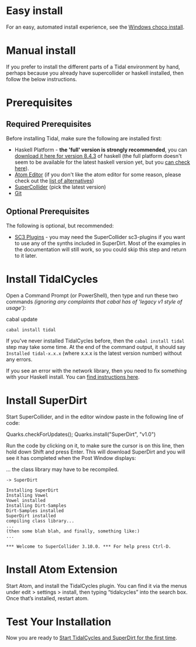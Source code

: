 
= Easy install =

For an easy, automated install experience, see the [[Windows choco install]].

= Manual install =

If you prefer to install the different parts of a Tidal environment by hand, perhaps because you already have supercollider or haskell installed, then follow the below instructions.

<div class="mw-translate-fuzzy">
= Prerequisites =
</div>

<div class="mw-translate-fuzzy">
== Required Prerequisites==
</div>

Before installing Tidal, make sure the following are installed first:

<div class="mw-translate-fuzzy">
* Haskell Platform - '''the 'full' version is strongly recommended''', you can [https://www.haskell.org/platform/download/8.4.3/HaskellPlatform-8.4.3-full-x86_64-setup.exe download it here for version 8.4.3] of haskell (the full platform doesn't seem to be available for the latest haskell version yet, but you [https://www.haskell.org/platform/windows.html can check here]).
* [https://atom.io/ Atom Editor]  (if you don't like the atom editor for some reason, please check out the [[List of tidal editors|list of alternatives]])
* [http://supercollider.github.io/download SuperCollider] (pick the latest version)
* [https://git-scm.com/ Git]
</div>

<div class="mw-translate-fuzzy">
== Optional Prerequisites ==
</div>

The following is optional, but recommended:

* [https://supercollider.github.io/sc3-plugins/ SC3 Plugins] - you may need the SuperCollider sc3-plugins if you want to use any of the synths included in SuperDirt. Most of the examples in the documentation will still work, so you could skip this step and return to it later.

<div class="mw-translate-fuzzy">
= Install TidalCycles =
</div>

<div class="mw-translate-fuzzy">
Open a Command Prompt (or PowerShell), then type and run these two commands ''(ignoring any complaints that cabal has of 'legacy v1 style of usage')'':
</div>

 <div class="mw-translate-fuzzy">
cabal update
 cabal install tidal
</div>

<div class="mw-translate-fuzzy">
If you've never installed TidalCycles before, then the <code>cabal install tidal</code> step may take some time. At the end of the command output, it should say <code>Installed tidal-x.x.x</code> (where x.x.x is the latest version number) without any errors.
</div>

If you see an error with the network library, then you need to fix something with your Haskell install. You can [https://forum.toplap.org/t/trouble-launching-tidal-in-atom/678/3 find instructions here].

<div class="mw-translate-fuzzy">
= Install SuperDirt =
</div>

Start SuperCollider, and in the editor window paste in the following line of code:

<div class="mw-translate-fuzzy">
Quarks.checkForUpdates(); Quarks.install("SuperDirt", "v1.0")
</div>

<div class="mw-translate-fuzzy">
Run the code by clicking on it, to make sure the cursor is on this line, then hold down Shift and press Enter. This will download SuperDirt and you will see it has completed when the Post Window displays:
</div>

<div class="mw-translate-fuzzy">
... the class library may have to be recompiled.
 -> SuperDirt
</div>

<source lang="plaintext">
Installing SuperDirt
Installing Vowel
Vowel installed
Installing Dirt-Samples
Dirt-Samples installed
SuperDirt installed
compiling class library...
...
(then some blah blah, and finally, something like:)
...

*** Welcome to SuperCollider 3.10.0. *** For help press Ctrl-D.
</source>

<div class="mw-translate-fuzzy">
= Install Atom Extension =
</div>

Start Atom, and install the TidalCycles plugin. You can find it via the menus under edit > settings > install, then typing “tidalcycles” into the search box. Once that’s installed, restart atom.

<div class="mw-translate-fuzzy">
= Test Your Installation =
</div>

Now you are ready to [[Start_tidalcycles_and_superdirt_for_the_first_time|Start TidalCycles and SuperDirt for the first time]].